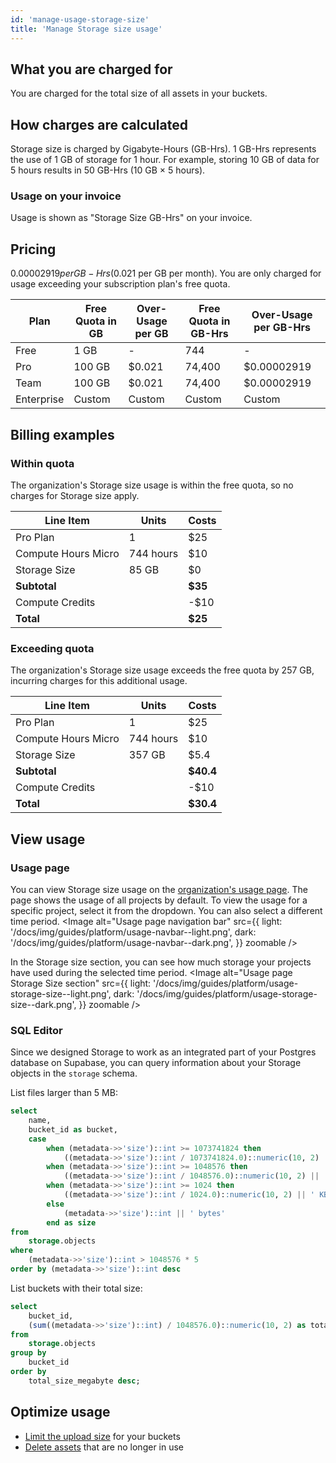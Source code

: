 ```yaml
---
id: 'manage-usage-storage-size'
title: 'Manage Storage size usage'
---
```


## What you are charged for
You are charged for the total size of all assets in your buckets.

## How charges are calculated
Storage size is charged by Gigabyte-Hours (GB-Hrs). 1 GB-Hrs represents the use of 1 GB of storage for 1 hour.
For example, storing 10 GB of data for 5 hours results in 50 GB-Hrs (10 GB × 5 hours).

### Usage on your invoice
Usage is shown as "Storage Size GB-Hrs" on your invoice.

## Pricing
$0.00002919 per GB-Hrs ($0.021 per GB per month). You are only charged for usage exceeding your subscription plan's free quota.

| Plan       | Free Quota in GB | Over-Usage per GB | Free Quota in GB-Hrs | Over-Usage per GB-Hrs |
|------------|------------------|-------------------|----------------------|-----------------------|
| Free       | 1 GB             | -                 | 744                  | -                     |
| Pro        | 100 GB           | $0.021            | 74,400               | $0.00002919           |
| Team       | 100 GB           | $0.021            | 74,400               | $0.00002919           |
| Enterprise | Custom           | Custom            | Custom               | Custom                |

## Billing examples
### Within quota
The organization's Storage size usage is within the free quota, so no charges for Storage size apply.

| Line Item           | Units     | Costs   |
|---------------------|-----------|---------|
| Pro Plan            | 1         | $25     |
| Compute Hours Micro | 744 hours | $10     |
| Storage Size        | 85 GB     | $0      |
| **Subtotal**        |           | **$35** |
| Compute Credits     |           | -$10    |
| **Total**           |           | **$25** |

### Exceeding quota
The organization's Storage size usage exceeds the free quota by 257 GB, incurring charges for this additional usage.

| Line Item           | Units     | Costs     |
|---------------------|-----------|-----------|
| Pro Plan            | 1         | $25       |
| Compute Hours Micro | 744 hours | $10       |
| Storage Size        | 357 GB    | $5.4      |
| **Subtotal**        |           | **$40.4** |
| Compute Credits     |           | -$10      |
| **Total**           |           | **$30.4** |

## View usage
### Usage page
You can view Storage size usage on the [organization's usage page](https://supabase.com/dashboard/org/_/usage). The page shows the usage of all projects by default. To view the usage for a specific project, select it from the dropdown. You can also select a different time period.
<Image
  alt="Usage page navigation bar"
  src={{
    light: '/docs/img/guides/platform/usage-navbar--light.png',
    dark: '/docs/img/guides/platform/usage-navbar--dark.png',
  }}
  zoomable
/>

In the Storage size section, you can see how much storage your projects have used during the selected time period.
<Image
  alt="Usage page Storage Size section"
  src={{
    light: '/docs/img/guides/platform/usage-storage-size--light.png',
    dark: '/docs/img/guides/platform/usage-storage-size--dark.png',
  }}
  zoomable
/>

### SQL Editor
Since we designed Storage to work as an integrated part of your Postgres database on Supabase, you can query information about your Storage objects in the `storage` schema.

List files larger than 5 MB:
```sql
select
    name,
    bucket_id as bucket,
    case
        when (metadata->>'size')::int >= 1073741824 then
            ((metadata->>'size')::int / 1073741824.0)::numeric(10, 2) || ' GB'
        when (metadata->>'size')::int >= 1048576 then
            ((metadata->>'size')::int / 1048576.0)::numeric(10, 2) || ' MB'
        when (metadata->>'size')::int >= 1024 then
            ((metadata->>'size')::int / 1024.0)::numeric(10, 2) || ' KB'
        else
            (metadata->>'size')::int || ' bytes'
        end as size
from
    storage.objects
where
    (metadata->>'size')::int > 1048576 * 5
order by (metadata->>'size')::int desc
```

List buckets with their total size:
```sql
select
    bucket_id,
    (sum((metadata->>'size')::int) / 1048576.0)::numeric(10, 2) as total_size_megabyte
from
    storage.objects
group by
    bucket_id
order by
    total_size_megabyte desc;
```

## Optimize usage
- [Limit the upload size](/docs/guides/storage/production/scaling#limit-the-upload-size) for your buckets
- [Delete assets](/docs/guides/storage/management/delete-objects) that are no longer in use